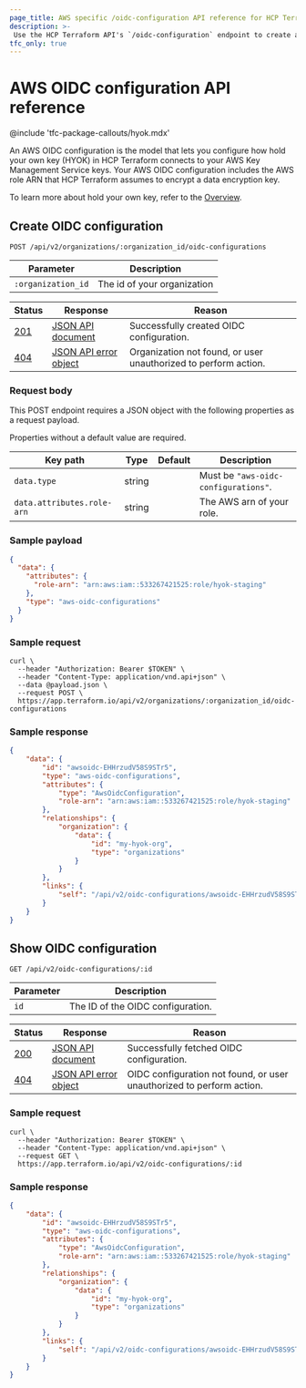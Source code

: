```yaml
---
page_title: AWS specific /oidc-configuration API reference for HCP Terraform
description: >-
 Use the HCP Terraform API's `/oidc-configuration` endpoint to create and view your AWS OIDC configurations for Hold Your Own Key (HYOK) in HCP Terraform.
tfc_only: true
---
```


[200]: https://developer.mozilla.org/en-US/docs/Web/HTTP/Status/200

[201]: https://developer.mozilla.org/en-US/docs/Web/HTTP/Status/201

[202]: https://developer.mozilla.org/en-US/docs/Web/HTTP/Status/202

[204]: https://developer.mozilla.org/en-US/docs/Web/HTTP/Status/204

[400]: https://developer.mozilla.org/en-US/docs/Web/HTTP/Status/400

[401]: https://developer.mozilla.org/en-US/docs/Web/HTTP/Status/401

[403]: https://developer.mozilla.org/en-US/docs/Web/HTTP/Status/403

[404]: https://developer.mozilla.org/en-US/docs/Web/HTTP/Status/404

[409]: https://developer.mozilla.org/en-US/docs/Web/HTTP/Status/409

[412]: https://developer.mozilla.org/en-US/docs/Web/HTTP/Status/412

[422]: https://developer.mozilla.org/en-US/docs/Web/HTTP/Status/422

[429]: https://developer.mozilla.org/en-US/docs/Web/HTTP/Status/429

[500]: https://developer.mozilla.org/en-US/docs/Web/HTTP/Status/500

[504]: https://developer.mozilla.org/en-US/docs/Web/HTTP/Status/504

[JSON API document]: /terraform/cloud-docs/api-docs#json-api-documents

[JSON API error object]: https://jsonapi.org/format/#error-objects

# AWS OIDC configuration API reference

@include 'tfc-package-callouts/hyok.mdx'

An AWS OIDC configuration is the model that lets you configure how hold your own key (HYOK) in HCP Terraform connects to your AWS Key Management Service keys. Your AWS OIDC configuration includes the AWS role ARN that HCP Terraform assumes to encrypt a data encryption key.

To learn more about hold your own key, refer to the [Overview](/terraform/cloud-docs/hold-your-own-key).

## Create OIDC configuration
 `POST /api/v2/organizations/:organization_id/oidc-configurations`

 | Parameter           | Description                  |
 | ------------------- | ---------------------------- |
 | `:organization_id` | The id of your organization

 | Status  | Response                  | Reason                                                            |
 |---------|---------------------------|-------------------------------------------------------------------|
 | [201][] | [JSON API document][]     | Successfully created OIDC configuration.  |
 | [404][] | [JSON API error object][] | Organization not found, or user unauthorized to perform action.    |

### Request body

This POST endpoint requires a JSON object with the following properties as a request payload.

Properties without a default value are required.

| Key path                         | Type    | Default   | Description                                                                                                                                                                                               |
| -------------------------------- | ------- | --------- | --------------------------------------------------------------------------------------------------------------------------------------------------------------------------------------------------------- |
| `data.type`                      | string  |           | Must be `"aws-oidc-configurations"`.                                                                                                                                                                               |
| `data.attributes.role-arn`         | string |           | The AWS arn of your role.  |

### Sample payload

```json
{
  "data": {
    "attributes": {
      "role-arn": "arn:aws:iam::533267421525:role/hyok-staging"
    },
    "type": "aws-oidc-configurations"
  }
}
```

### Sample request

```shell
curl \
  --header "Authorization: Bearer $TOKEN" \
  --header "Content-Type: application/vnd.api+json" \
  --data @payload.json \
  --request POST \
  https://app.terraform.io/api/v2/organizations/:organization_id/oidc-configurations
```

### Sample response

```json
{
    "data": {
        "id": "awsoidc-EHHrzudV58S9STr5",
        "type": "aws-oidc-configurations",
        "attributes": {
            "type": "AwsOidcConfiguration",
            "role-arn": "arn:aws:iam::533267421525:role/hyok-staging"
        },
        "relationships": {
            "organization": {
                "data": {
                    "id": "my-hyok-org",
                    "type": "organizations"
                }
            }
        },
        "links": {
            "self": "/api/v2/oidc-configurations/awsoidc-EHHrzudV58S9STr5"
        }
    }
}
```


## Show OIDC configuration
 `GET /api/v2/oidc-configurations/:id`

 | Parameter           | Description                  |
 | ------------------- | ---------------------------- |
 | `id` | The ID of the OIDC configuration. |

 | Status  | Response                  | Reason                                                            |
 |---------|---------------------------|-------------------------------------------------------------------|
 | [200][] | [JSON API document][]     | Successfully fetched OIDC configuration.  |
 | [404][] | [JSON API error object][] | OIDC configuration not found, or user unauthorized to perform action.    |

### Sample request

```shell
curl \
  --header "Authorization: Bearer $TOKEN" \
  --header "Content-Type: application/vnd.api+json" \
  --request GET \
  https://app.terraform.io/api/v2/oidc-configurations/:id
```

### Sample response

```json
{
    "data": {
        "id": "awsoidc-EHHrzudV58S9STr5",
        "type": "aws-oidc-configurations",
        "attributes": {
            "type": "AwsOidcConfiguration",
            "role-arn": "arn:aws:iam::533267421525:role/hyok-staging"
        },
        "relationships": {
            "organization": {
                "data": {
                    "id": "my-hyok-org",
                    "type": "organizations"
                }
            }
        },
        "links": {
            "self": "/api/v2/oidc-configurations/awsoidc-EHHrzudV58S9STr5"
        }
    }
}
```
